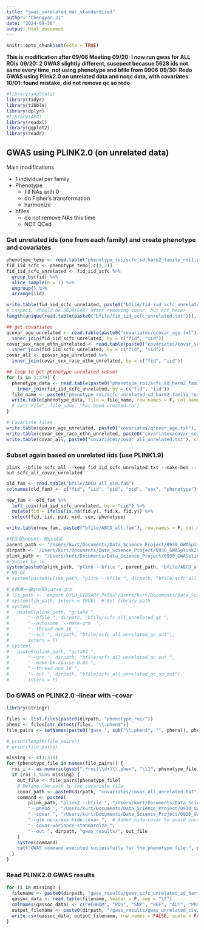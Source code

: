 ```yaml
---
title: "gwas_unrelated_mac_standardized"
author: "Chengyan Ji"
date: "2024-09-30"
output: html_document
---
```


```r
knitr::opts_chunk$set(echo = TRUE)
```

<!-- **一个小插曲：上次跑的时候文件名字写错了，跑之前先跑一下下面的代码把名字改回来** -->
<!-- ```{r} -->
<!-- dir_path <- "phenotype_roi/" -->
<!-- files <- list.files(path = dir_path, pattern = "_covar", full.names = TRUE) -->
<!-- new_files <- gsub("_covar", "", files) -->
<!-- results <- file.rename(from = files, to = new_files) -->
<!-- ``` -->

**This is modification after 09/06 Meeting**
**09/20: I now run gwas for ALL ROIs**
**09/20: 2 GWAS slightly different, susepect becasue 5628 ids not same every time, not using phenotype and bfile from 0906**
**09/30: Redo GWAS using Plink2.0 on unrelated data and noqc data, with covariates**
**10/01: found mistake, did not remove qc so redo**

```r
#library(snpStats)
library(tidyr)
library(tibble)
library(dplyr)
#library(AER)
library(readxl)
library(ggplot2)
library(readr)
```

## **GWAS using PLINK2.0 (on unrelated data)**

Main modifications

- 1 individual per family
- Phenotype
  - fill NAs with 0
  - do Fisher's transformation
  - harmonize
  
- bfiles
  - do not remove NAs this time
  - NOT QCed

<!-- - Only do GWAS for ROIs with no fastGWA results -->
<!-- ### Need to get the ROIs with no fastGWA results -->

<!-- # ```{r} -->
<!-- # readme_path <- "/Users/kurt/Documents/Data_Science_Project/0906_fastGWA_standardized/gwas_results_0906/fastGWA_default_allcovar/fastGWA_default_allcovar_csv/readme.txt"  # Update this path to your actual file path -->
<!-- # readme_content <- readLines(readme_path) -->
<!-- # pattern <- "Missing file for ROI (\\d+):" -->
<!-- # missing <- regmatches(readme_content, gregexpr(pattern, readme_content)) -->
<!-- # missing <- sapply(missing, function(x) as.numeric(gsub(pattern, "\\1", x))) -->
<!-- # missing <- unlist(missing) -->
<!-- # missing <- missing[!is.na(missing)]  # Remove NA values that result from lines without matches -->
<!-- # ``` -->
  
### Get unrelated ids (one from each family) and create phenotype and covariates
```r
phenotype_temp <- read.table("phenotype_roi/scfc_sd_harm2_family_roi1.phen") %>% rename(fid=V1, iid=V2, phenotype=V3)
fid_iid_scfc <- phenotype_temp[,c(1,2)]
fid_iid_scfc_unrelated <- fid_iid_scfc %>%
  group_by(fid) %>%
  slice_sample(n = 1) %>%
  ungroup() %>%
  arrange(iid)

write.table(fid_iid_scfc_unrelated, paste0("bfile/fid_iid_scfc_unrelated.txt"), col.names = F, row.names = F, quote = F, sep = "\t")
# inspect, should be 5628(5487 after removing covar, but not here)
length(unique(read.table(paste0("bfile/fid_iid_scfc_unrelated.txt"))[,1]))

## get covariates
qcovar_age_unrelated <- read.table(paste0("covariates/qcovar_age.txt")) %>% rename(fid=V1, iid=V2) %>%
  inner_join(fid_iid_scfc_unrelated, by = c("fid", "iid"))
covar_sex_race_ethn_unrelated <- read.table(paste0("covariates/covar_sex_race_ethn.txt")) %>% rename(fid=V1, iid=V2) %>%
  inner_join(fid_iid_scfc_unrelated, by = c("fid", "iid"))
covar_all <- qcovar_age_unrelated %>%
  inner_join(covar_sex_race_ethn_unrelated, by = c("fid", "iid"))

## loop to get phenotype unrelated subset
for (i in 1:379) {
  phenotype_data <- read.table(paste0("phenotype_roi/scfc_sd_harm2_family_roi", i, ".phen")) %>% rename(fid=V1, iid=V2) %>%
    inner_join(fid_iid_scfc_unrelated, by = c("fid", "iid"))
  file_name <- paste0("phenotype_roi/scfc_unrelated_sd_harm2_family_roi", i, ".phen")
  write.table(phenotype_data, file = file_name, row.names = F, col.names = F, quote = F)
  # cat("File", file_name, "has been created.\n")
}

# Covariate files
write.table(qcovar_age_unrelated, paste0("covariates/qcovar_age.txt"), col.names = F, row.names = F, quote = F, sep = "\t")
write.table(covar_sex_race_ethn_unrelated, paste0("covariates/covar_sex_race_ethn.txt"), col.names = F, row.names = F, quote = F, sep = "\t")
write.table(covar_all, paste0("covariates/covar_all_unrelated.txt"), col.names = F, row.names = F, quote = F, sep = "\t")
```

### Subset again based on unrelated iids (use PLINK1.9)
`plink --bfile scfc_all --keep fid_iid_scfc_unrelated.txt --make-bed --out scfc_all_covar_unrelated`
```r
old_fam <- read.table("bfile/ABCD_all_old.fam")
colnames(old_fam) <- c("fid", "iid", "pid", "mid", "sex", "phenotype")

new_fam <- old_fam %>%
  left_join(fid_iid_scfc_unrelated, by = "iid") %>%
  mutate(fid = ifelse(is.na(fid.y), fid.x, fid.y)) %>%
  select(fid, iid, pid, mid, sex, phenotype)

write.table(new_fam, paste0("bfile/ABCD_all.fam"), row.names = F, col.names = F, quote = F, sep = "\t")

#现在做subset，做qc试试
parent_path <- '/Users/kurt/Documents/Data_Science_Project/0930_GWASplink20_standardized_noqc/'
dirpath <- '/Users/kurt/Documents/Data_Science_Project/0930_GWASplink20_standardized_noqc/'
plink_path <- "/Users/kurt/Documents/Data_Science_Project/0930_GWASplink20_standardized_noqc/"
# Subset by id
system(paste0(plink_path, "plink --bfile ", parent_path, "bfile/ABCD_all --keep ", dirpath, "bfile/fid_iid_scfc_unrelated.txt --make-bed --out ", dirpath, "bfile/scfc_all_unrelated"), intern = FALSE)
# NO QC
# system(paste0(plink_path, "plink --bfile ", dirpath, "bfile/scfc_all_unrelated --geno 0.1 --maf 0.05 --mind 0.1 --make-bed --out ", dirpath, "bfile/scfc_all_unrelated"), intern = FALSE)

# #再做一遍grm和sparse grm
# lib_path <- 'export DYLD_LIBRARY_PATH="/Users/kurt/Documents/Data_Science_Project/gcta-1.94.2-MacOS-ARM-x86_64/gcclib:$DYLD_LIBRARY_PATH"'
# system(lib_path, intern = TRUE)  # Set library path
# system(
#   paste0(plink_path, "gcta64 ",
#       "--bfile ", dirpath, "bfile/scfc_all_unrelated_qc ",
#       "--autosome  --make-grm  ", 
#       "--thread-num 16 ",
#       "--out ", dirpath, "bfile/scfc_all_unrelated_qc_out"), 
#       intern = F)
# system(
#   paste0(plink_path, "gcta64 ",
#       "--grm ", dirpath, "bfile/scfc_all_unrelated_qc_out ",
#       "--make-bK-sparse 0.05 ",
#       "--thread-num 16 ",
#       "--out ", dirpath, "bfile/scfc_all_unrelated_qc_sp_out"), 
#       intern = F)
```

### Do GWAS on PLINK2.0 --linear with --covar
```r
library(stringr)

files <- list.files(paste0(dirpath, "phenotype_roi/"))
phens <- files[str_detect(files, "\\.phen$")]
file_pairs <- setNames(paste0('gwas_', sub("\\.phen$", "", phens)), phens)

# print(length(file_pairs))
# print(file_pairs)

missing <- c(1:379)
for (phenotype_file in names(file_pairs)) {
  roi_i <- as.numeric(gsub(".*roi(\\d+)\\.phen", "\\1", phenotype_file))
  if (roi_i %in% missing) {
    out_file <- file_pairs[phenotype_file]
    # Define the path to the covariate file
    covar_path <- paste0(dirpath, "covariates/covar_all_unrelated.txt")
    command <- paste0(
        plink_path, "plink2 --bfile ", "/Users/kurt/Documents/Data_Science_Project/0930_GWASplink20_standardized_noqc/bfile/scfc_all_unrelated ",   #dirpath, "bfile/scfc_all_unrelated_qc ",
        "--pheno ", "/Users/kurt/Documents/Data_Science_Project/0930_GWASplink20_standardized_noqc/", "phenotype_roi/", phenotype_file, " ",
        "--covar ", "/Users/kurt/Documents/Data_Science_Project/0930_GWASplink20_standardized_noqc/covariates/covar_all_unrelated.txt", " ",
        "--glm no-x-sex hide-covar ",  # Added hide-covar to avoid covariate effect lines in the output
        "--covar-variance-standardize ",
        "--out ", dirpath, "gwas_results/", out_file
    )
    system(command)
    cat("GWAS command executed successfully for the phenotype file:", phenotype_file, "\n")
  }
}
```

### Read PLINK2.0 GWAS results
```r
for (i in missing) {
  filename <- paste0(dirpath, "gwas_results/gwas_scfc_unrelated_sd_harm2_family_roi", i, ".PHENO1.glm.linear")
  qassoc_data <- read.table(filename, header = F, sep = "\t")
  colnames(qassoc_data) <- c("#CHROM", "POS", "SNP", "REF", "ALT", "PROVISIONAL_REF?", "A1", "OMITTED", "A1_FREQ", "TEST", "OBS_CT", "BETA", "SE", "T_STAT", "P", "ERRCODE") # manually assign column names
  output_filename <- paste0(dirpath, "/gwas_results/gwas_unrelated_csv/gwas_scfc_unrelated_sd_harm2_family_roi", i, ".csv")
  write.csv(qassoc_data, output_filename, row.names = FALSE, quote = FALSE)
}
```
